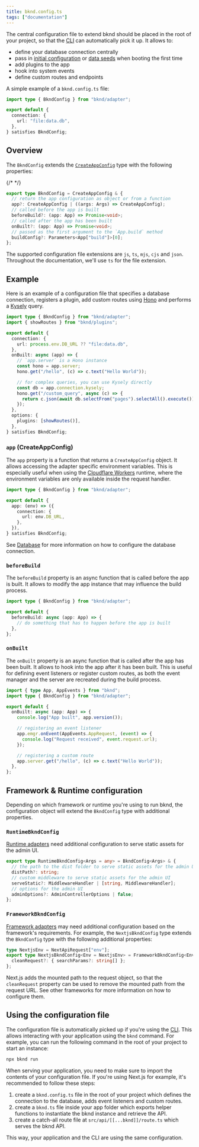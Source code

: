 ```yaml
---
title: bknd.config.ts
tags: ["documentation"]
---
```


The central configuration file to extend bknd should be placed in the root of your project, so that the [CLI](/usage/cli#using-configuration-file-bknd-config) can automatically pick it up. It allows to:

- define your database connection centrally
- pass in [initial configuration](/usage/database#initial-structure) or [data seeds](/usage/database#seeding-the-database) when booting the first time
- add plugins to the app
- hook into system events
- define custom routes and endpoints

A simple example of a `bknd.config.ts` file:

```typescript title="bknd.config.ts"
import type { BkndConfig } from "bknd/adapter";

export default {
  connection: {
    url: "file:data.db",
  },
} satisfies BkndConfig;
```

## Overview

The `BkndConfig` extends the [`CreateAppConfig`](/usage/introduction#configuration-createappconfig) type with the following properties:

{/* <AutoTypeTable path="../app/src/adapter/index.ts" name="BkndConfig" /> */}


```typescript
export type BkndConfig = CreateAppConfig & {
  // return the app configuration as object or from a function
  app?: CreateAppConfig | ((args: Args) => CreateAppConfig);
  // called before the app is built
  beforeBuild?: (app: App) => Promise<void>;
  // called after the app has been built
  onBuilt?: (app: App) => Promise<void>;
  // passed as the first argument to the `App.build` method
  buildConfig?: Parameters<App["build"]>[0];
};
```

The supported configuration file extensions are `js`, `ts`, `mjs`, `cjs` and `json`. Throughout the documentation, we'll use `ts` for the file extension.

## Example

Here is an example of a configuration file that specifies a database connection, registers a plugin, add custom routes using [Hono](https://hono.dev/) and performs a [Kysely](https://kysely.dev/) query.

```typescript
import type { BkndConfig } from "bknd/adapter";
import { showRoutes } from "bknd/plugins";

export default {
  connection: {
    url: process.env.DB_URL ?? "file:data.db",
  },
  onBuilt: async (app) => {
    // `app.server` is a Hono instance
    const hono = app.server;
    hono.get("/hello", (c) => c.text("Hello World"));

    // for complex queries, you can use Kysely directly
    const db = app.connection.kysely;
    hono.get("/custom_query", async (c) => {
      return c.json(await db.selectFrom("pages").selectAll().execute());
    });
  },
  options: {
    plugins: [showRoutes()],
  },
} satisfies BkndConfig;
```

### `app` (CreateAppConfig)

The `app` property is a function that returns a `CreateAppConfig` object. It allows accessing the adapter specific environment variables. This is especially useful when using the [Cloudflare Workers](/integration/cloudflare) runtime, where the environment variables are only available inside the request handler.

```typescript
import type { BkndConfig } from "bknd/adapter";

export default {
  app: (env) => ({
    connection: {
      url: env.DB_URL,
    },
  }),
} satisfies BkndConfig;
```

See [Database](/usage/database) for more information on how to configure the database connection.

### `beforeBuild`

The `beforeBuild` property is an async function that is called before the app is built. It allows to modify the app instance that may influence the build process.

```typescript
import type { BkndConfig } from "bknd/adapter";

export default {
  beforeBuild: async (app: App) => {
    // do something that has to happen before the app is built
  },
};
```

### `onBuilt`

The `onBuilt` property is an async function that is called after the app has been built. It allows to hook into the app after it has been built. This is useful for defining event listeners or register custom routes, as both the event manager and the server are recreated during the build process.

```typescript
import { type App, AppEvents } from "bknd";
import type { BkndConfig } from "bknd/adapter";

export default {
  onBuilt: async (app: App) => {
    console.log("App built", app.version());

    // registering an event listener
    app.emgr.onEvent(AppEvents.AppRequest, (event) => {
      console.log("Request received", event.request.url);
    });

    // registering a custom route
    app.server.get("/hello", (c) => c.text("Hello World"));
  },
};
```

## Framework & Runtime configuration

Depending on which framework or runtime you're using to run bknd, the configuration object will extend the `BkndConfig` type with additional properties.

### `RuntimeBkndConfig`

[Runtime adapters](/integration/runtime) need additional configuration to serve static assets for the admin UI.

```typescript
export type RuntimeBkndConfig<Args = any> = BkndConfig<Args> & {
  // the path to the dist folder to serve static assets for the admin UI
  distPath?: string;
  // custom middleware to serve static assets for the admin UI
  serveStatic?: MiddlewareHandler | [string, MiddlewareHandler];
  // options for the admin UI
  adminOptions?: AdminControllerOptions | false;
};
```

### `FrameworkBkndConfig`

[Framework adapters](/integration/framework) may need additional configuration based on the framework's requirements. For example, the `NextjsBkndConfig` type extends the `BkndConfig` type with the following additional properties:

```typescript
type NextjsEnv = NextApiRequest["env"];
export type NextjsBkndConfig<Env = NextjsEnv> = FrameworkBkndConfig<Env> & {
  cleanRequest?: { searchParams?: string[] };
};
```

Next.js adds the mounted path to the request object, so that the `cleanRequest` property can be used to remove the mounted path from the request URL. See other frameworks for more information on how to configure them.

## Using the configuration file

The configuration file is automatically picked up if you're using the [CLI](/usage/cli). This allows interacting with your application using the `bknd` command. For example, you can run the following command in the root of your project to start an instance:

```bash
npx bknd run
```

When serving your application, you need to make sure to import the contents of your configuration file. If you're using Next.js for example, it's recommended to follow these steps:

1. create a `bknd.config.ts` file in the root of your project which defines the connection to the database, adds event listeners and custom routes.
2. create a `bknd.ts` file inside your app folder which exports helper functions to instantiate the bknd instance and retrieve the API.
3. create a catch-all route file at `src/api/[[...bknd]]/route.ts` which serves the bknd API.

This way, your application and the CLI are using the same configuration.
